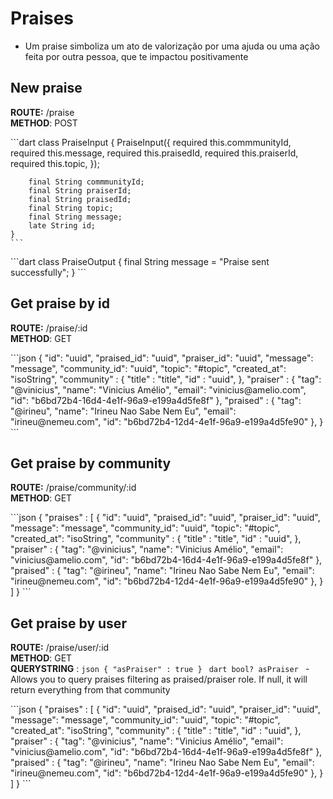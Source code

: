 # Praises
- Um praise simboliza um ato de valorização por uma ajuda ou uma ação feita por outra pessoa, que te impactou positivamente


## New praise

**ROUTE:** /praise <br/>
**METHOD**: POST <br/>

<Accordion title="Dart Request Class">
    ```dart
    class PraiseInput {
        PraiseInput({
            required this.commmunityId,
            required this.message,
            required this.praisedId,
            required this.praiserId,
            required this.topic,
        });

        final String commmunityId;
        final String praiserId;
        final String praisedId;
        final String topic;
        final String message;
        late String id;
    }
    ```
</Accordion>

<Accordion title="Dart Response Class">
    ```dart
        class PraiseOutput {
            final String message = "Praise sent successfully";
        }
    ```
</Accordion>



## Get praise by id

**ROUTE:** /praise/:id <br/>
**METHOD**: GET <br/>


<Accordion title="Response">
    ```json
    {
        "id": "uuid",
        "praised_id": "uuid",
        "praiser_id": "uuid",
        "message": "message",
        "community_id": "uuid",
        "topic": "#topic",
        "created_at": "isoString",
        "community" : {
            "title" : "title",
            "id" : "uuid",
        },
        "praiser" : {
            "tag": "@vinicius",
            "name": "Vinicius Amélio",
            "email": "vinicius@amelio.com",
            "id": "b6bd72b4-16d4-4e1f-96a9-e199a4d5fe8f"
        },
        "praised" : {
            "tag": "@irineu",
            "name": "Irineu Nao Sabe Nem Eu",
            "email": "irineu@nemeu.com",
            "id": "b6bd72b4-12d4-4e1f-96a9-e199a4d5fe90"
        },
    }
    ```
</Accordion>




## Get praise by community

**ROUTE:** /praise/community/:id <br/>
**METHOD**: GET <br/>

<Accordion title="Response">
    ```json
    {
        "praises" : [
            {
                "id": "uuid",
                "praised_id": "uuid",
                "praiser_id": "uuid",
                "message": "message",
                "community_id": "uuid",
                "topic": "#topic",
                "created_at": "isoString",
                "community" : {
                    "title" : "title",
                    "id" : "uuid",
                },
                "praiser" : {
                    "tag": "@vinicius",
                    "name": "Vinicius Amélio",
                    "email": "vinicius@amelio.com",
                    "id": "b6bd72b4-16d4-4e1f-96a9-e199a4d5fe8f"
                },
                "praised" : {
                    "tag": "@irineu",
                    "name": "Irineu Nao Sabe Nem Eu",
                    "email": "irineu@nemeu.com",
                    "id": "b6bd72b4-12d4-4e1f-96a9-e199a4d5fe90"
                },
            }
        ]
    }
    ```
</Accordion>




## Get praise by user

**ROUTE:** /praise/user/:id <br/>
**METHOD**: GET <br/>
<Accordion title="Params">
    **QUERYSTRING** :
    ```json
    {
        "asPraiser" : true
    }
    ```
    ```dart
        bool? asPraiser
    ```
    - Allows you to query praises filtering as praised/praiser role. If null, it will return everything from that community
</Accordion>

<Accordion title="Response">
    ```json
    {
        "praises" : [
            {
                "id": "uuid",
                "praised_id": "uuid",
                "praiser_id": "uuid",
                "message": "message",
                "community_id": "uuid",
                "topic": "#topic",
                "created_at": "isoString",
                "community" : {
                    "title" : "title",
                    "id" : "uuid",
                },
                "praiser" : {
                    "tag": "@vinicius",
                    "name": "Vinicius Amélio",
                    "email": "vinicius@amelio.com",
                    "id": "b6bd72b4-16d4-4e1f-96a9-e199a4d5fe8f"
                },
                "praised" : {
                    "tag": "@irineu",
                    "name": "Irineu Nao Sabe Nem Eu",
                    "email": "irineu@nemeu.com",
                    "id": "b6bd72b4-12d4-4e1f-96a9-e199a4d5fe90"
                },
            }
        ]
    }
    ```
</Accordion>



